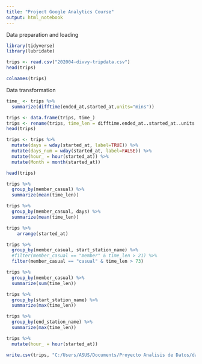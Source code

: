 ```yaml
---
title: "Project Google Analytics Course"
output: html_notebook
---
```


Data preparation and loading

```r
library(tidyverse)
library(lubridate)
```
```r
trips <- read.csv("202004-divvy-tripdata.csv")
head(trips)
```


```r
colnames(trips)
```
Data transformation
```r
time_ <- trips %>% 
  summarize(difftime(ended_at,started_at,units="mins"))

trips <- data.frame(trips, time_)
trips <- rename(trips, time_len = difftime.ended_at..started_at..units....mins..)
head(trips)
```

```r
trips <- trips %>% 
  mutate(days = wday(started_at, label=TRUE)) %>% 
  mutate(days_num = wday(started_at, label=FALSE)) %>% 
  mutate(hour_ = hour(started_at)) %>% 
  mutate(Month = month(started_at))

head(trips)

```
```r
trips %>% 
  group_by(member_casual) %>% 
  summarize(mean(time_len))
```

```r
trips %>% 
  group_by(member_casual, days) %>% 
  summarize(mean(time_len))
```


```r
trips %>%
    arrange(started_at)
```


```r
trips %>% 
  group_by(member_casual, start_station_name) %>% 
  #filter(member_casual == "member" & time_len > 21) %>% 
  filter(member_casual == "casual" & time_len > 73)

```

```r
trips %>% 
  group_by(member_casual) %>% 
  summarize(sum(time_len))

```


```r
trips %>% 
  group_by(start_station_name) %>% 
  summarize(max(time_len))
```


```r
trips %>% 
  group_by(end_station_name) %>% 
  summarize(max(time_len))
```


```r
trips %>% 
  mutate(hour_ = hour(started_at))
```


```r
write.csv(trips, "C:/Users/ASUS/Documents/Proyecto Analisis de Datos/data.csv", row.names=FALSE)
```
